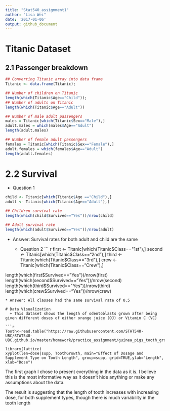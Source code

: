 ```yaml
---
title: "Stat540_assignment1"
author: "Lisa Wei" 
date: '2017-01-06'  
output: github_document 
---
```

# Titanic Dataset

## 2.1 Passenger breakdown 

```r

## Converting Titanic array into data frame
Titanic <- data.frame(Titanic);

## Number of children on Titanic
length(which(Titanic$Age=="Child"));
## Number of adults on Titanic
length(which(Titanic$Age=="Adult"))

## Number of male adult passengers
males = Titanic[which(Titanic$Sex=="Male"),]
adult.males = which(males$Age=="Adult")
length(adult.males)

## Number of female adult passengers
females = Titanic[which(Titanic$Sex=="Female"),]
adult.females = which(females$Age=="Adult")
length(adult.females)
```

# 2.2  Survival 
 + Question 1
 
``` r
child <- Titanic[which(Titanic$Age =="Child"),]
adult <- Titanic[which(Titanic$Age=="Adult"),]

## Children survival rate 
length(which(child$Survived=="Yes"))/nrow(child)

## Adult survival rate
length(which(adult$Survived=="Yes"))/nrow(adult)

```
* Answer: Survival rates for both adult and child are the same

  + Question 2
``` r
first <- Titanic[which(Titanic$Class=="1st"),]
second <- Titanic[which(Titanic$Class=="2nd"),]
third <- Titanic[which(Titanic$Class=="3rd"),]
crew <- Titanic[which(Titanic$Class=="Crew"),]

length(which(first$Survived=="Yes"))/nrow(first)
length(which(second$Survived=="Yes"))/nrow(second)
length(which(third$Survived=="Yes"))/nrow(third)
length(which(crew$Survived=="Yes"))/nrow(crew)
```
* Answer: All classes had the same survival rate of 0.5

# Data Visualization
  + This dataset shows the length of odentoblasts grown after being given different doses of either orange juice (OJ) or Vitamin C (VC)

```r
Tooth<-read.table("https://raw.githubusercontent.com/STAT540-UBC/STAT540-UBC.github.io/master/homework/practice_assignment/guinea_pigs_tooth_growth.txt")

library(lattice)
xyplot(len~dose|supp, ToothGrowth, main="Effect of Dosage and Supplement Type on Tooth Length", group=supp, grid=TRUE,ylab="Length", xlab="Dose")

```

The first graph I chose to present everything in the data as it is. I believe this is the most informative way as it doesn't hide anything or make any assumptions about the data.

The result is suggesting that the length of tooth increases with increasing dose, for both supplement types, though there is much variability in the tooth length 




